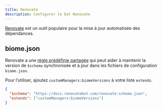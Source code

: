 ```yaml
---
title: Renovate
description: Configurer le bot Renovate
---
```


[Renovate](https://docs.renovatebot.com/) est un outil populaire pour la mise à jour automatisée des dépendances.

## biome.json

Renovate a une [règle prédéfinie partagée](https://docs.renovatebot.com/presets-customManagers/#custommanagersbiomeversions) qui peut aider à maintenir la version de `$schema` synchronisée et à jour dans les fichiers de configuration `biome.json`.

Pour l’utiliser, ajoutez `customManagers:biomeVersions` à votre liste `extends`.


```json title="renovate.json"
{
  "$schema": "https://docs.renovatebot.com/renovate-schema.json",
  "extends": ["customManagers:biomeVersions"]
}
```
